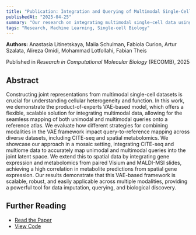 ```yaml
---
title: "Publication: Integration and Querying of Multimodal Single-Cell Data with PoE-VAE"
publishedAt: "2025-04-25"
summary: "Our research on integrating multimodal single-cell data using product-of-experts VAE"
tags: "Research, Machine Learning, Single-cell Biology"
---
```


**Authors:** Anastasia Litinetskaya, Maiia Schulman, Fabiola Curion, Artur Szalata, Alireza Omidi, Mohammad Lotfollahi, Fabian Theis

Published in _Research in Computational Molecular Biology_ (RECOMB), 2025

## Abstract

Constructing joint representations from multimodal single-cell datasets is crucial for understanding cellular heterogeneity and function. In this work, we demonstrate the product-of-experts VAE-based model, which offers a flexible, scalable solution for integrating multimodal data, allowing for the seamless mapping of both unimodal and multimodal queries onto a reference atlas. We evaluate how different strategies for combining modalities in the VAE framework impact query-to-reference mapping across diverse datasets, including CITE-seq and spatial metabolomics. We showcase our approach in a mosaic setting, integrating CITE-seq and multiome data to accurately map unimodal and multimodal queries into the joint latent space. We extend this to spatial data by integrating gene expression and metabolomics from paired Visium and MALDI-MSI slides, achieving a high correlation in metabolite predictions from spatial gene expression. Our results demonstrate that this VAE-based framework is scalable, robust, and easily applicable across multiple modalities, providing a powerful tool for data imputation, querying, and biological discovery.

<StaticTweet id="1596202841735139328" />

## Further Reading

- [Read the Paper](https://doi.org/10.1007/978-3-031-90252-9_36)
- [View Code](https://github.com/theislab/multigrate)
